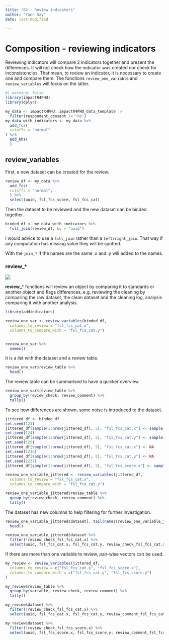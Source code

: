 ```yaml
---
title: "02 - Review indicators"
author: "Yann Say"
date: last-modified

---
```

# Composition - reviewing indicators

Reviewing indicators will compare 2 indicators together and present the differences. It will not check how the indicator was created nor check for inconsistencies. That mean, to review an indicator, it is necessary to create one and compare them. The functions `review_one_variable` and `review_variables` will focus on the latter.

```r
#| warning: false
library(impactR4PHU)
library(dplyr)

my_data <- impactR4PHU::impactR4PHU_data_template |>  
  filter(respondent_consent != "no") 
my_data_with_indicators <- my_data %>%
  add_fcs(
  cutoffs = "normal"
) %>%
  add_hhs(
  )
```

## review_variables

First, a new dataset can be created for the review.
```r
review_df <- my_data %>%
  add_fcs(
  cutoffs = "normal",
  ) %>%
  select(uuid, fsl_fcs_score, fsl_fcs_cat)
```

Then the dataset to be reviewed and the new dataset can be binded together.

```r
binded_df <- my_data_with_indicators %>%
  full_join(review_df, by = "uuid")
```

::: {.callout-note .column-margin}
I would advice to use a `full_join` rather than a `left/right_join`. That way if any computation has missing value they will be spotted.
:::

::: {.callout-note .column-margin}
With the `join_*` if the names are the same .x and .y will added to the names.
:::

::: {.callout-tip appearance="minimal"}
### review\_\*

![](../config/images/verb - review.png)

**review_**\* functions will review an object by comparing it to standards or another object and flags differences, e.g. reviewing the cleaning by comparing the raw dataset, the clean dataset and the cleaning log, analysis comparing it with another analysis. 
:::

```r
library(addindicators)
```

```r
review_one_var <- review_variables(binded_df,
  columns_to_review = "fsl_fcs_cat.x",
  columns_to_compare_with = "fsl_fcs_cat.y")


review_one_var %>% 
  names()
```
It is a list with the dataset and a review table.

```r
review_one_var$review_table %>% 
  head()
```

The review table can be summarised to have a quicker overview.

```r
review_one_var$review_table %>%
  group_by(review_check, review_comment) %>%
  tally()
```

To see how differences are shown, some noise is introduced to the dataset.

```r
jittered_df <- binded_df
set.seed(123)
jittered_df[sample(1:nrow(jittered_df), 5), "fsl_fcs_cat.x"] <- sample(unique(jittered_df$fsl_fcs_cat.y), 5, T)
set.seed(124)
jittered_df[sample(1:nrow(jittered_df), 5), "fsl_fcs_cat.y"] <- sample(unique(jittered_df$fsl_fcs_cat.y), 5, T)
set.seed(125)
jittered_df[sample(1:nrow(jittered_df), 5), "fsl_fcs_cat.x"] <- NA
set.seed(1236)
jittered_df[sample(1:nrow(jittered_df), 5), "fsl_fcs_cat.y"] <- NA
set.seed(1237)
jittered_df[sample(1:nrow(jittered_df), 5), "fsl_fcs_score.x"] <- sample(unique(jittered_df$fsl_fcs_score.x), 5, T)
```

```r
review_one_variable_jittered <- review_variables(jittered_df,
  columns_to_review = "fsl_fcs_cat.x",
  columns_to_compare_with = "fsl_fcs_cat.y")

review_one_variable_jittered$review_table %>%
  group_by(review_check, review_comment) %>%
  tally()
```

The dataset has new columns to help filtering for further investigation.

```r
review_one_variable_jittered$dataset[, tail(names(review_one_variable_jittered$dataset), 5)] %>%
  head()
```
```r
review_one_variable_jittered$dataset %>%
  filter(!review_check_fsl_fcs_cat.x) %>%
  select(uuid, fsl_fcs_cat.x, fsl_fcs_cat.y, review_check_fsl_fcs_cat.x, review_comment_fsl_fcs_cat.x)
```


If there are more than one variable to review, pair-wise vectors can be used.

```r
my_review <- review_variables(jittered_df,
  columns_to_review = c("fsl_fcs_cat.x", "fsl_fcs_score.x"),
  columns_to_compare_with = c("fsl_fcs_cat.y", "fsl_fcs_score.y")
)
```

```r
my_review$review_table %>%
  group_by(variable, review_check, review_comment) %>%
  tally()
```
```r
my_review$dataset %>%
  filter(!review_check_fsl_fcs_cat.x) %>%
  select(uuid, fsl_fcs_cat.x, fsl_fcs_cat.y, review_comment_fsl_fcs_cat.x)
```
```r
my_review$dataset %>%
  filter(!review_check_fsl_fcs_score.x) %>%
  select(uuid, fsl_fcs_score.x, fsl_fcs_score.y, review_comment_fsl_fcs_score.x)
```
